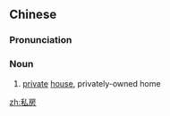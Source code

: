 ==Chinese==
{{zh-forms}}

===Pronunciation===
{{zh-pron
|m=sīfáng
|c=si1 fong4
|mn=qz:sir-pâng/xm,zz:su-pâng
|cat=n
}}

===Noun===
{{zh-noun}}

# [[private]] [[house]], privately-owned home

[[zh:私房]]